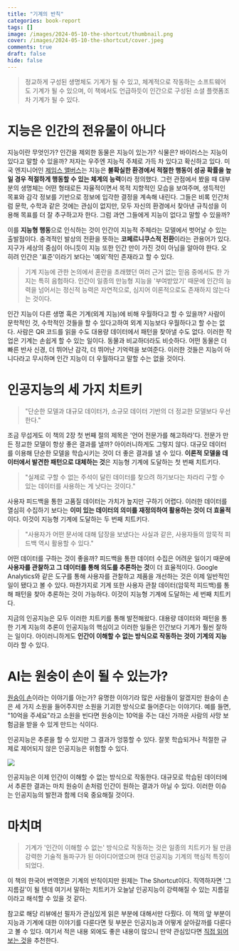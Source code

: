 ```yaml
---
title: "기계의 반칙"
categories: book-report
tags: []
image: /images/2024-05-10-the-shortcut/thumbnail.png
cover: /images/2024-05-10-the-shortcut/cover.jpeg
comments: true
draft: false
hide: false
---
```



> 정교하게 구성된 생명체도 기계가 될 수 있고, 체계적으로 작동하는 소프트웨어도 기계가 될 수 있으며, 이 책에서도 언급하듯이 인간으로 구성된 소셜 플랫폼조차 기계가 될 수 있다.

# 지능은 인간의 전유물이 아니다

지능이란 무엇인가? 인간을 제외한 동물은 지능이 있는가? 식물은? 바이러스는 지능이 있다고 말할 수 있을까? 저자는 우주엔 지능적 주체로 가득 차 있다고 확신하고 있다. 미국 엔지니어인 [제임스 앨버스](https://en.wikipedia.org/wiki/James_S._Albus)는 지능은 **불확실한 환경에서 적절한 행동이 성공 확률을 높일 경우 적절하게 행동할 수 있는 체계의 능력**이라 정의했다. 그런 관점에서 봤을 때 대부분의 생명체는 어떤 형태로든 자율적이면서 목적 지향적인 모습을 보여주며, 생득적인 목표와 감각 정보를 기반으로 정보에 입각한 결정을 계속해 내린다. 그들은 비록 인간처럼 문학, 수학과 같은 것에는 관심이 없지만, 모두 자신의 환경에서 찾아낸 규칙성을 이용해 목표를 더 잘 추구하고자 한다. 그럼 과연 그들에게 지능이 없다고 말할 수 있을까?

이를 **지능형 행동**으로 인식하는 것이 인간이 지능적 주체라는 모델에서 벗어날 수 있는 출발점이다. 충격적인 발상의 전환을 뜻하는 **코페르니쿠스적 전환**이라는 관용어가 있다. 지구가 세상의 중심이 아니듯이 지능 또한 인간 만이 가진 것이 아님을 알아야 한다. 오히려 인간은 '표준'이라기 보다는 '예외'적인 존재라고 할 수 있다.

> 기계 지능에 관한 논의에서 혼란을 초래했던 여러 근거 없는 믿음 중에서도 한 가지는 특히 음험하다. 인간이 일종의 만능형 지능을 '부여받았기' 때문에 인간의 능력을 넘어서는 정신적 능력은 자연적으로, 심지어 이론적으로도 존재하지 않는다는 것이다.

인간 지능이 다른 생명 혹은 기계(외계 지능)에 비해 우월하다고 할 수 있을까? 사람이 문학적인 것, 수학적인 것들을 할 수 있다고하여 외계 지능보다 우월하다고 할 수는 없다. 사람은 QR 코드를 읽을 수도 대용량 데이터에서 패턴을 찾아낼 수도 없다. 이러한 작업은 기계는 손쉽게 할 수 있는 일이다. 동물과 비교하더라도 비슷하다. 어떤 동물은 더 빠른 반사 신경, 더 뛰어난 감각, 더 뛰어난 기억력을 보여준다. 이러한 것들은 지능이 아니다라고 무시하며 인간 지능이 더 우월하다고 말할 수는 없을 것이다.

# 인공지능의 세 가지 치트키

> "단순한 모델과 대규모 데이터가, 소규모 데이터 기반의 더 정교한 모델보다 우선한다."

조금 무섭게도 이 책의 2장 첫 번째 절의 제목은 '언어 전문가를 해고하라'다. 전문가 만든 정교한 모델이 항상 좋은 결과를 낼까? 아이러니하게도 그렇지 않다. 대규모 데이터를 이용해 단순한 모델을 학습시키는 것이 더 좋은 결과를 낼 수 있다. **이론적 모델을 데이터에서 발견한 패턴으로 대체하는 것**은 지능형 기계에 도달하는 첫 번째 치트키다.

> "실제로 구할 수 없는 주석이 달린 데이터를 찾으려 하기보다는 차라리 구할 수 있는 데이터를 사용하는 게 낫다는 것이다."

사용자 피드백을 통한 고품질 데이터는 가치가 높지만 구하기 어렵다. 이러한 데이터를 열심히 수집하기 보다는 **이미 있는 데이터의 의미를 재정의하여 활용하는 것이 더 효율적**이다. 이것이 지능형 기계에 도달하는 두 번째 치트키다.

> "사용자가 어떤 문서에 대해 답장을 보냈다는 사실과 같은, 사용자들의 암묵적 피드백 역시 활용할 수 있다."

어떤 데이터를 구하는 것이 좋을까? 피드백을 통한 데이터 수집은 어려운 일이기 때문에 **사용자를 관찰하고 그 데이터를 통해 의도를 추론하는 것**이 더 효율적이다. Google Analytics와 같은 도구를 통해 사용자를 관찰하고 제품을 개선하는 것은 이제 일반적인 일이 됐다고 볼 수 있다. 마찬가지로 기계 또한 사용자 관찰 데이터(암묵적 피드백)를 통해 패턴을 찾아 추론하는 것이 가능하다. 이것이 지능형 기계에 도달하는 세 번째 치트키다.

지금의 인공지능은 모두 이러한 치트키를 통해 발전해왔다. 대용량 데이터와 패턴을 통한 기계 지능의 추론이 인공지능의 핵심이고 이러한 일들은 인간보다 기계가 훨씬 잘하는 일이다. 아이러니하게도 **인간이 이해할 수 없는 방식으로 작동하는 것이 기계의 지능**이라 할 수 있다.

# AI는 원숭이 손이 될 수 있는가?

[원숭이 손](https://namu.wiki/w/%EC%9B%90%EC%88%AD%EC%9D%B4%20%EC%86%90)이라는 이야기를 아는가? 유명한 이야기라 많은 사람들이 알겠지만 원숭이 손은 세 가지 소원을 들어주지만 소원을 기괴한 방식으로 들어준다는 이야기다. 예를 들면, "10억을 주세요"라고 소원을 빈다면 원숭이는 10억을 주는 대신 가까운 사람의 사망 보험금을 받을 수 있게 만드는 식이다.

인공지능은 추론을 할 수 있지만 그 결과가 엉뚱할 수 있다. 잘못 학습되거나 적절한 규제로 제어되지 않은 인공지능은 위험할 수 있다. 

<Image src="/images/2024-05-10-the-shortcut/privacy-issue.jpeg" caption="ChatGPT 개인정보 유출 이슈" />

인공지능은 이제 인간이 이해할 수 없는 방식으로 작동한다. 대규모로 학습된 데이터에서 추론한 결과는 마치 원숭이 손처럼 인간이 원하는 결과가 아닐 수 있다. 이러한 이슈는 인공지능의 발전과 함께 더욱 중요해질 것이다.
 
# 마치며

> 기계가 '인간이 이해할 수 없는' 방식으로 작동하는 것은 일종의 치트키가 될 만큼 강력한 기술적 돌파구가 된 아이디어였으며 현대 인공지능 기계의 핵심적 특징이 되었다.

이 책의 한국어 번역명은 기계의 반칙이지만 원제는 The Shortcut이다. 직역하자면 '그 지름길'이 될 텐데 여기서 말하는 치트키가 오늘날 인공지능이 강력해질 수 있는 지름길이라고 해석할 수 있을 것 같다.

참고로 해당 리뷰에선 필자가 관심있게 읽은 부분에 대해서만 다뤘다. 이 책의 앞 부분이 지능과 기계에 대한 이야기를 다룬다면 뒷 부분은 인공지능과 어떻게 살아갈까를 다룬다고 볼 수 있다. 여기서 적은 내용 외에도 좋은 내용이 많으니 만약 관심있다면 [직접 읽어보는 것](https://product.kyobobook.co.kr/detail/S000211513293)을 추천한다.
